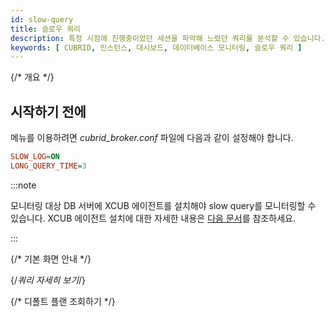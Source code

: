 ```yaml
---
id: slow-query
title: 슬로우 쿼리
description: 특정 시점에 진행중이었던 세션을 파악해 느렸던 쿼리를 분석할 수 있습니다.
keywords: [ CUBRID, 인스턴스, 대시보드, 데이터베이스 모니터링, 슬로우 쿼리 ]
---
```


{/* 개요 */}

<Dbslowquerydesc />

## 시작하기 전에

<Cmdname sid="side_slowQueryLog" className="uitext" /> 메뉴를 이용하려면 *cubrid_broker.conf* 파일에 다음과 같이 설정해야 합니다.

```ini title="cubrid_broker.conf"
SLOW_LOG=ON
LONG_QUERY_TIME=3 
```

:::note

모니터링 대상 DB 서버에 XCUB 에이전트를 설치해야 slow query를 모니터링할 수 있습니다. XCUB 에이전트 설치에 대한 자세한 내용은 [다음 문서](install-agent#setxcubagent)를 참조하세요.

:::

{/* 기본 화면 안내 */}

<Dbslowquerybasic /> 

{/*쿼리 자세히 보기*/}

<Dbquerydetails level={2} />

{/* 디폴트 플랜 조회하기 */}


<CheckDefaultPlan level={3} />